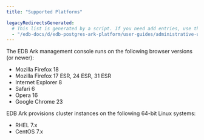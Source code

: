 ```yaml
---
title: "Supported Platforms"

legacyRedirectsGenerated:
  # This list is generated by a script. If you need add entries, use the `legacyRedirects` key.
  - "/edb-docs/d/edb-postgres-ark-platform/user-guides/administrative-users-guide/3.5/ark_supported_platforms.html"
---
```


<div id="ark_supported_platforms" class="registered_link"></div>

The EDB Ark management console runs on the following browser versions (or newer):

-   Mozilla Firefox 18
-   Mozilla Firefox 17 ESR, 24 ESR, 31 ESR
-   Internet Explorer 8
-   Safari 6
-   Opera 16
-   Google Chrome 23

EDB Ark provisions cluster instances on the following 64-bit Linux systems:

-   RHEL 7.x
-   CentOS 7.x
